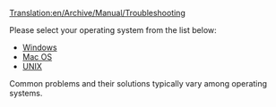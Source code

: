 [[Translation:en/Archive/Manual/Troubleshooting]]
{{ru/Перевод|en/Archive/Manual/Troubleshooting|0}}

Please select your operating system from the list below:

* [[en/Archive/Manual/Troubleshooting Windows|Windows]]
* [[en/Problem/Mac|Mac OS]]
* [[en/Archive/Manual/Troubleshooting Unix|UNIX]]

Common problems and their solutions typically vary among operating systems.